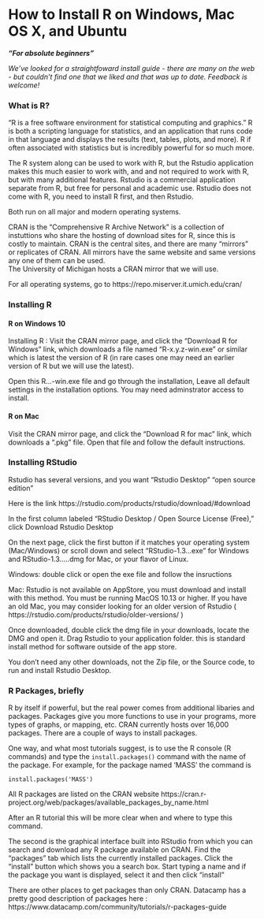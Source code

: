 
# How to Install R on Windows, Mac OS X, and Ubuntu

***"For absolute beginners"***

*We've looked for a straightfoward install guide  - there are many on the web - but couldn't find one that we liked and that was up to date.  Feedback is welcome! *  

### What is R?

"R is a free software environment for statistical computing and graphics."  R is both a scripting language for statistics, and an application that runs code in that language and displays the results (text, tables, plots, and more).    R if often associated with statistics but is incredibly powerful for so much more.  

The R system along can be used to work with R, but the Rstudio application makes this
much easier to work with, and and not required to work with R, but with many additional features.  Rstudio is a commercial application separate from R, but free for personal and academic use.  Rstudio does not come with R, you need to install R first, and then Rstudio. 

Both run on all major and modern operating systems.   

CRAN is the "Comprehensive R Archive Network" is a collection of instuttions who 
share the hosting of download sites for R, since this is costly to maintain.  CRAN 
is the central sites, and there are many "mirrors" or replicates of CRAN.  All mirrors
have the same website and same versions any one of them can be used.  
The University of Michigan hosts a CRAN mirror that we will use. 

For all operating systems, go to https://repo.miserver.it.umich.edu/cran/

### Installing R

#### R on Windows 10
Installing R : Visit the CRAN  mirror page, and click the 
"Download R for Windows" link, which downloads a file named "R-x.y.z-win.exe" 
or similar which is latest the version of R (in rare cases one may need an earlier
version of R but we will use the latest). 

Open this R...-win.exe file and go through the installation, Leave all default settings in the installation options.
You may need adminstrator access to install. 

#### R on Mac
Visit the CRAN  mirror page, and click the 
"Download R for mac" link, which downloads a ".pkg" file.  Open that file and follow the default instructions.   


### Installing RStudio

Rstudio has several versions, and you want "Rstudio Desktop" "open source edition"

Here is the link https://rstudio.com/products/rstudio/download/#download 

In the first column labeled "RStudio Desktop / Open Source License (Free)," click Download Rstudio Desktop

On the next page, click the first button if it matches your operating system (Mac/Windows) or scroll down and select "RStudio-1.3...exe" for Windows and RStudio-1.3.....dmg for Mac, or your flavor of Linux.    

Windows:  double click or open the exe file and follow the insructions

Mac: Rstudio is not available on AppStore, you must download and install with this method. 
 You must be running MacOS 10.13 or higher.    If you have an old Mac, you may consider looking for an older version of Rstudio ( https://rstudio.com/products/rstudio/older-versions/ )

Once downloaded, double click the dmg file in your downloads, locate the DMG and open it.  Drag Rstudio to your application folder.   this is standard install method for software outside of the app store.  

You don't need any other downloads, not the Zip file, or the Source code, to run and install Rstudio Desktop.  

### R Packages, briefly

R by itself if powerful, but the real power comes from additional libaries and packages.  Packages give you more functions to use in your programs, more types of graphs, or mapping, etc.  CRAN currently hosts over 16,000 packages.  There are a couple of ways to install packages. 

One way, and what most tutorials suggest, is to use the R console (R commands) and type the `install.packages()` command with the name of the package.   For example, for the package named 'MASS' the command is 

`install.packages('MASS')`

All R packages are listed on the CRAN website https://cran.r-project.org/web/packages/available_packages_by_name.html

After an R tutorial this will be more clear when and where to type this command.  

The second is the graphical interface built into RStudio from which you can search and download any R package available on CRAN.  Find the "packages" tab which lists the currently installed packages.  Click the "install" button which shows you a search box. Start typing a name and if the package you want is displayed, select it and then click "install" 

There are other places to get packages than only CRAN.  Datacamp has a pretty good description of packages here : https://www.datacamp.com/community/tutorials/r-packages-guide


